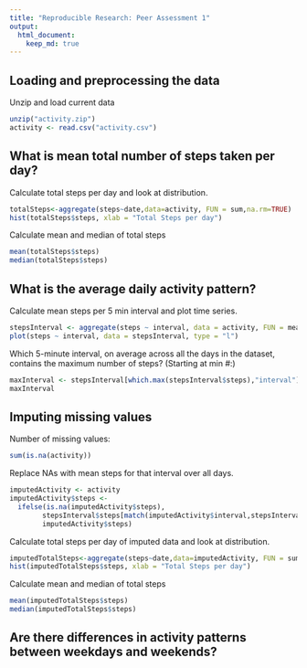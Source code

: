 ```yaml
---
title: "Reproducible Research: Peer Assessment 1"
output: 
  html_document:
    keep_md: true
---
```


## Loading and preprocessing the data

Unzip and load current data
```r
unzip("activity.zip")
activity <- read.csv("activity.csv")
```


## What is mean total number of steps taken per day?

Calculate total steps per day and look at distribution.
```r
totalSteps<-aggregate(steps~date,data=activity, FUN = sum,na.rm=TRUE)
hist(totalSteps$steps, xlab = "Total Steps per day")

```

Calculate mean and median of total steps
```r
mean(totalSteps$steps)
median(totalSteps$steps)

```


## What is the average daily activity pattern?

Calculate mean steps per 5 min interval and plot time series.

```r
stepsInterval <- aggregate(steps ~ interval, data = activity, FUN = mean, na.rm = TRUE)
plot(steps ~ interval, data = stepsInterval, type = "l")

```

Which 5-minute interval, on average across all the days in the dataset, contains the maximum number of steps? (Starting at min #:)
```r
maxInterval <- stepsInterval[which.max(stepsInterval$steps),"interval"]
maxInterval

```


## Imputing missing values

Number of missing values:

```r
sum(is.na(activity))

```

Replace NAs with mean steps for that interval over all days.

```r
imputedActivity <- activity
imputedActivity$steps <- 
  ifelse(is.na(imputedActivity$steps),
        stepsInterval$steps[match(imputedActivity$interval,stepsInterval$interval)],
        imputedActivity$steps)


```
Calculate total steps per day of imputed data and look at distribution.
```r
imputedTotalSteps<-aggregate(steps~date,data=imputedActivity, FUN = sum,na.rm=TRUE)
hist(imputedTotalSteps$steps, xlab = "Total Steps per day")

```

Calculate mean and median of total steps
```r
mean(imputedTotalSteps$steps)
median(imputedTotalSteps$steps)

```

## Are there differences in activity patterns between weekdays and weekends?

